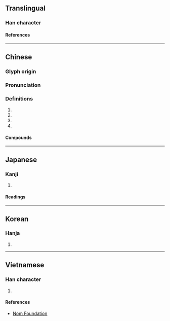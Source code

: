 {{character info}}
==Translingual==

===Han character===
{{Han char|rn=60|rad=彳|as=06|sn=9|four=28251|canj=HOTQ|ids=⿰彳羊}}

====References====
{{Han ref|kx=0366.140|dkj=10094|dj=0687.080|hdz=20820.020|uh=5F89}}

----

==Chinese==
{{zh-forms}}

===Glyph origin===
{{Han etym}}

===Pronunciation===
{{zh-pron
|m=yáng
|c=joeng4
|mc=y
|oc=y
|cat=v
}}

===Definitions===
{{zh-hanzi}}

# {{zh-used in|徜徉||徉徜}}
# {{zh-used in|徉徉}}
# {{zh-used in|忀徉}}
# {{zh-alt-form|佯}}

====Compounds====
{{zh-der|彷徉|徉徜|徜徉|忀徉}}

----

==Japanese==

===Kanji===
{{ja-kanji|grade=|rs=彳06}}

# {{rfdef|ja|sort=彳06}}

====Readings====
{{ja-readings
|on=よう
|kun=さまよう
}}

----

==Korean==

===Hanja===
{{ko-hanja|양}}

# {{rfdef|ko|sort=彳06}}

----

==Vietnamese==

===Han character===
{{vi-readings|rs=彳06|reading=dương}}

# {{rfdef|vi|sort=彳06}}

====References====
* [http://nomfoundation.org/common/nom_details.php?codepoint=5f89 Nom Foundation]
